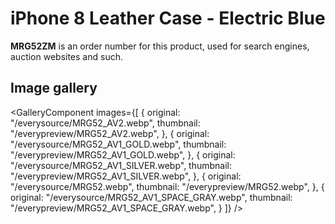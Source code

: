 
# iPhone 8 Leather Case - Electric Blue

<Callout type='info' emoji='👉🏻'>**MRG52ZM** is an order number for this product, used for search engines, auction websites and such.</Callout>

## Image gallery

<GalleryComponent
    images={[
      {
        original: "/everysource/MRG52_AV2.webp",
        thumbnail: "/everypreview/MRG52_AV2.webp",
      },
      {
        original: "/everysource/MRG52_AV1_GOLD.webp",
        thumbnail: "/everypreview/MRG52_AV1_GOLD.webp",
      },
      {
        original: "/everysource/MRG52_AV1_SILVER.webp",
        thumbnail: "/everypreview/MRG52_AV1_SILVER.webp",
      },
      {
        original: "/everysource/MRG52.webp",
        thumbnail: "/everypreview/MRG52.webp",
      },
      {
        original: "/everysource/MRG52_AV1_SPACE_GRAY.webp",
        thumbnail: "/everypreview/MRG52_AV1_SPACE_GRAY.webp",
      }
    ]}
  />
